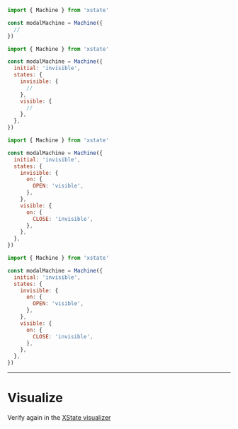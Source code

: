 
<CodeSurferLayout>

```js 3 title="Let's build the Modal Machine"
import { Machine } from 'xstate'

const modalMachine = Machine({
  //
})
```

```js 4:6,8:9,11 subtitle="We have 2 states: invisible & visible"
import { Machine } from 'xstate'

const modalMachine = Machine({
  initial: 'invisible',
  states: {
    invisible: {
      //
    },
    visible: {
      //
    },
  },
})
```

```js 7:9,12:14 subtitle="We have 2 events: OPEN & CLOSE"
import { Machine } from 'xstate'

const modalMachine = Machine({
  initial: 'invisible',
  states: {
    invisible: {
      on: {
        OPEN: 'visible',
      },
    },
    visible: {
      on: {
        CLOSE: 'invisible',
      },
    },
  },
})
```

```js 3:17 subtitle="Copy these lines"
import { Machine } from 'xstate'

const modalMachine = Machine({
  initial: 'invisible',
  states: {
    invisible: {
      on: {
        OPEN: 'visible',
      },
    },
    visible: {
      on: {
        CLOSE: 'invisible',
      },
    },
  },
})
```

</CodeSurferLayout>

---

# Visualize

Verify again in the <a target="\_blank" href="https://statecharts.github.io/xstate-viz/">XState visualizer</a>

